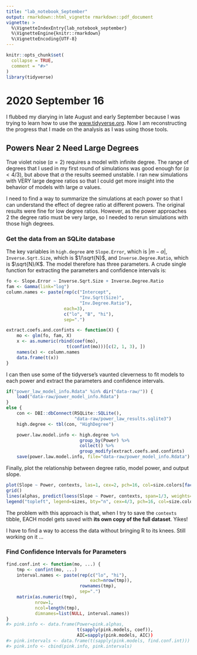 ```yaml
---
title: "lab_notebook_September"
output: rmarkdown::html_vignette rmarkdown::pdf_document
vignette: >
  %\VignetteIndexEntry{lab_notebook_september}
  %\VignetteEngine{knitr::rmarkdown}
  %\VignetteEncoding{UTF-8}
---
```


```r
knitr::opts_chunk$set(
  collapse = TRUE,
  comment = "#>"
)
library(tidyverse)
```

# 2020 September 16

I flubbed my diarying in late August and early September because I was trying
to learn how to use the [www.tidyverse.org](tidyverse). Now I am reconstructing
the progress that I made on the analysis as I was using those tools.

## Powers Near 2 Need Large Degrees

True violet noise ($\alpha = 2$) requires a model with infinite degree. The
range of degrees that I used in my first round of simulations was good enough
for ($\alpha \lt 4/3$), but above that $\alpha$ the results seemed unstable. I
ran new simulations with VERY large degree ratios so that I could get more
insight into the behavior of models with large $\alpha$ values.

I need to find a way to summarize the simulations at each power so that I can
understand the effect of degree ratio at different powers. The original results
were fine for low degree ratios. However, as the power approaches 2 the degree
ratio must be very large, so I needed to rerun simulations with those high
degrees.

### Get the data from an SQLite database

The key variables in `high.degree` are `Slope.Error`, which is $|m - \alpha|$,
`Inverse.Sqrt.Size`, which is $1/\sqrt{N}$, and `Inverse.Degree.Ratio`, which
is $\sqrt{N}/K$. The model therefore has three parameters. A crude single
function for extracting the parameters and confidence intervals is:
```r
fo <- Slope.Error ~ Inverse.Sqrt.Size + Inverse.Degree.Ratio
fam <- Gamma(link="log")
column.names <- paste(rep(c("Intercept",
                            "Inv.Sqrt(Size)",
                            "Inv.Degree.Ratio"),
                      each=3),
                      c("lo", "B", "hi"),
                      sep=".")

extract.coefs.and.confints <- function(X) {
    mo <- glm(fo, fam, X)
    x <- as.numeric(rbind(coef(mo),
                       t(confint(mo)))[c(2, 1, 3), ])
    names(x) <- column.names
	data.frame(t(x))
}
```

I can then use some of the tidyverse's vaunted cleverness to fit models to each
power and extract the parameters and confidence intervals.

```r
if("power_law_model_info.Rdata" %in% dir("data-raw/")) {
    load("data-raw/power_model_info.Rdata")
}
else {
    con <- DBI::dbConnect(RSQLite::SQLite(),
                          "data-raw/power_law_results.sqlite3")
    high.degree <- tbl(con, "HighDegree")

    power.law.model.info <- high.degree %>%
                            group_by(Power) %>%
                            collect() %>%
                            group_modify(extract.coefs.and.confints)
	save(power.law.model.info, file="data-raw/power_model_info.Rdata")
```

Finally, plot the relationship between degree ratio, model power, and output
slope.
```r

plot(Slope ~ Power, contexts, las=1, cex=2, pch=16, col=size.colors[factor(Size)], xlab=expression(alpha), ylab="Degree Ratio Term")
grid()
lines(alphas, predict(loess(Slope ~ Power, contexts, span=1/3, weights=log(Size,2)), alphas), lwd=2)
legend("topleft", legend=sizes, bty="n", cex=4/3, pch=16, col=size.colors, title="Size", ncol=4)

```
The problem with this approach is that, when I try to save the `contexts`
tibble, EACH model gets saved with __its own copy of the full dataset__. Yikes!

I have to find a way to access the data without bringing R to its knees. Still
working on it ...

### Find Confidence Intervals for Parameters

```r
find.conf.int <- function(mo, ...) {
    tmp <- confint(mo, ...)
    interval.names <- paste(rep(c("lo", "hi"),
                                each=nrow(tmp)),
                            rownames(tmp),
                            sep=".")
    matrix(as.numeric(tmp),
           nrow=1,
           ncol=length(tmp),
           dimnames=list(NULL, interval.names))
}
#> pink.info <- data.frame(Power=pink.alphas,
                           t(sapply(pink.models, coef)),
                           AIC=sapply(pink.models, AIC))
#> pink.intervals <- data.frame(t(sapply(pink.models, find.conf.int)))
#> pink.info <- cbind(pink.info, pink.intervals)
```

